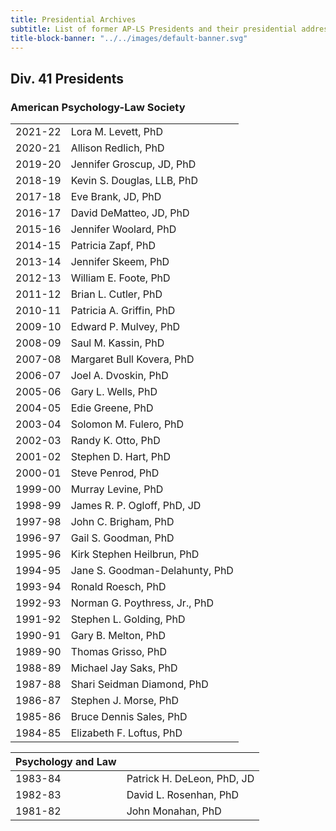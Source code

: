 ```yaml
---
title: Presidential Archives
subtitle: List of former AP-LS Presidents and their presidential addresses. 
title-block-banner: "../../images/default-banner.svg"
---
```



## Div. 41 Presidents
### American Psychology-Law Society

|         |                                |    
|---------|--------------------------------|
| 2021-22 | Lora M. Levett, PhD            |
| 2020-21 | Allison Redlich, PhD           |
| 2019-20 | Jennifer Groscup, JD, PhD      |
| 2018-19 | Kevin S. Douglas, LLB, PhD     |
| 2017-18 | Eve Brank, JD, PhD             |
| 2016-17 | David DeMatteo, JD, PhD        |
| 2015-16 | Jennifer Woolard, PhD          |
| 2014-15 | Patricia Zapf, PhD             |
| 2013-14 | Jennifer Skeem, PhD            |
| 2012-13 | William E. Foote, PhD          |
| 2011-12 | Brian L. Cutler, PhD           |
| 2010-11 | Patricia A. Griffin, PhD       |
| 2009-10 | Edward P. Mulvey, PhD          |
| 2008-09 | Saul M. Kassin, PhD            |
| 2007-08 | Margaret Bull Kovera, PhD      |
| 2006-07 | Joel A. Dvoskin, PhD           |
| 2005-06 | Gary L. Wells, PhD             |
| 2004-05 | Edie Greene, PhD               |
| 2003-04 | Solomon M. Fulero, PhD         |
| 2002-03 | Randy K. Otto, PhD             |
| 2001-02 | Stephen D. Hart, PhD           |
| 2000-01 | Steve Penrod, PhD              |
| 1999-00 | Murray Levine, PhD             |
| 1998-99 | James R. P. Ogloff, PhD, JD    |
| 1997-98 | John C. Brigham, PhD           |
| 1996-97 | Gail S. Goodman, PhD           |
| 1995-96 | Kirk Stephen Heilbrun, PhD     |
| 1994-95 | Jane S. Goodman-Delahunty, PhD |
| 1993-94 | Ronald Roesch, PhD             |
| 1992-93 | Norman G. Poythress, Jr., PhD  |
| 1991-92 | Stephen L. Golding, PhD        |
| 1990-91 | Gary B. Melton, PhD            |
| 1989-90 | Thomas Grisso, PhD             |
| 1988-89 | Michael Jay Saks, PhD          |
| 1987-88 | Shari Seidman Diamond, PhD     |
| 1986-87 | Stephen J. Morse, PhD          |
| 1985-86 | Bruce Dennis Sales, PhD        |
| 1984-85 | Elizabeth F. Loftus, PhD       |

| Psychology and Law |                            |
|--------------------|----------------------------|
| 1983-84            | Patrick H. DeLeon, PhD, JD |
| 1982-83            | David L. Rosenhan, PhD     |
| 1981-82            | John Monahan, PhD          |



